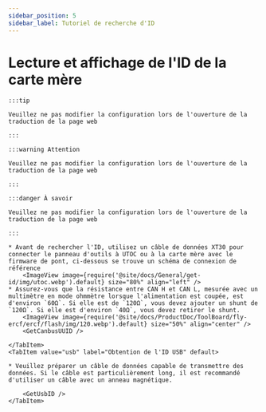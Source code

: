 ```yaml
---
sidebar_position: 5
sidebar_label: Tutoriel de recherche d'ID
---
```










# Lecture et affichage de l'ID de la carte mère

    :::tip

    Veuillez ne pas modifier la configuration lors de l'ouverture de la traduction de la page web

    :::

    :::warning Attention

    Veuillez ne pas modifier la configuration lors de l'ouverture de la traduction de la page web

    :::

    :::danger À savoir

    Veuillez ne pas modifier la configuration lors de l'ouverture de la traduction de la page web

    :::

<Tabs>
    <TabItem value="can" label="Obtention de l'UUID CANBus">

    * Avant de rechercher l'ID, utilisez un câble de données XT30 pour connecter le panneau d'outils à UTOC ou à la carte mère avec le firmware de pont, ci-dessous se trouve un schéma de connexion de référence
        <ImageView image={require('@site/docs/General/get-id/img/utoc.webp').default} size="80%" align="left" />
    * Assurez-vous que la résistance entre CAN H et CAN L, mesurée avec un multimètre en mode ohmmètre lorsque l'alimentation est coupée, est d'environ `60Ω`. Si elle est de `120Ω`, vous devez ajouter un shunt de `120Ω`. Si elle est d'environ `40Ω`, vous devez retirer le shunt.
        <ImageView image={require('@site/docs/ProductDoc/ToolBoard/fly-ercf/ercf/flash/img/120.webp').default} size="50%" align="center" />    
        <GetCanbusUUID />

    </TabItem>
    <TabItem value="usb" label="Obtention de l'ID USB" default>
        
    * Veuillez préparer un câble de données capable de transmettre des données. Si le câble est particulièrement long, il est recommandé d'utiliser un câble avec un anneau magnétique.
    
        <GetUsbID />
    </TabItem>
</Tabs>